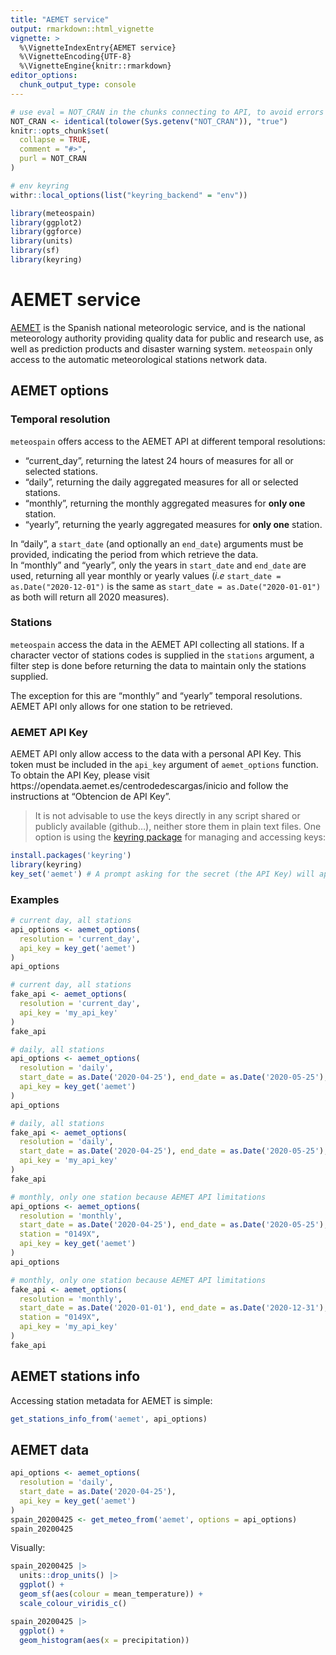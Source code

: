 ```yaml
---
title: "AEMET service"
output: rmarkdown::html_vignette
vignette: >
  %\VignetteIndexEntry{AEMET service}
  %\VignetteEncoding{UTF-8}
  %\VignetteEngine{knitr::rmarkdown}
editor_options: 
  chunk_output_type: console
---
```


```r
# use eval = NOT_CRAN in the chunks connecting to API, to avoid errors or warnings in CRAN checks
NOT_CRAN <- identical(tolower(Sys.getenv("NOT_CRAN")), "true")
knitr::opts_chunk$set(
  collapse = TRUE,
  comment = "#>",
  purl = NOT_CRAN
)

# env keyring
withr::local_options(list("keyring_backend" = "env"))
```

```r
library(meteospain)
library(ggplot2)
library(ggforce)
library(units)
library(sf)
library(keyring)
```

# AEMET service

[AEMET](https://www.aemet.es/en/portada) is the Spanish national meteorologic service, and is the national meteorology
authority providing quality data for public and research use, as well as prediction products and disaster
warning system. `meteospain` only access to the automatic meteorological stations network data.

## AEMET options

### Temporal resolution

`meteospain` offers access to the AEMET API at different temporal resolutions:

  - "current_day", returning the latest 24 hours of measures for all or selected stations.
  - "daily", returning the daily aggregated measures for all or selected stations.
  - "monthly", returning the monthly aggregated measures for **only one** station.
  - "yearly", returning the yearly aggregated measures for **only one** station.

In "daily", a `start_date` (and optionally an `end_date`) arguments must be provided, indicating the period
from which retrieve the data.  
In "monthly" and "yearly", only the years in `start_date` and `end_date` are used, returning all year
monthly or yearly values (*i.e* `start_date = as.Date("2020-12-01")` is the same as
`start_date = as.Date("2020-01-01")` as both will return all 2020 measures).

### Stations

`meteospain` access the data in the AEMET API collecting all stations. If a character vector of stations codes
is supplied in the `stations` argument, a filter step is done before returning the data to maintain only
the stations supplied.

The exception for this are "monthly" and "yearly" temporal resolutions. AEMET API only allows for
one station to be retrieved.

### AEMET API Key

AEMET API only allow access to the data with a personal API Key. This token must be included in the
`api_key` argument of `aemet_options` function.  
To obtain the API Key, please visit https://opendata.aemet.es/centrodedescargas/inicio and follow the
instructions at "Obtencion de API Key".

  > It is not advisable to use the keys directly in any script shared or publicly available (github...),
  neither store them in plain text files. One option is using the
  [keyring package](https://github.com/r-lib/keyring) for managing and accessing keys:
  
  ```r
  install.packages('keyring')
  library(keyring)
  key_set('aemet') # A prompt asking for the secret (the API Key) will appear.
  ```
  

### Examples

```r
# current day, all stations
api_options <- aemet_options(
  resolution = 'current_day',
  api_key = key_get('aemet')
)
api_options
```

```r
# current day, all stations
fake_api <- aemet_options(
  resolution = 'current_day',
  api_key = 'my_api_key'
)
fake_api
```

```r
# daily, all stations
api_options <- aemet_options(
  resolution = 'daily',
  start_date = as.Date('2020-04-25'), end_date = as.Date('2020-05-25'),
  api_key = key_get('aemet')
)
api_options
```

```r
# daily, all stations
fake_api <- aemet_options(
  resolution = 'daily',
  start_date = as.Date('2020-04-25'), end_date = as.Date('2020-05-25'),
  api_key = 'my_api_key'
)
fake_api
```

```r
# monthly, only one station because AEMET API limitations
api_options <- aemet_options(
  resolution = 'monthly',
  start_date = as.Date('2020-04-25'), end_date = as.Date('2020-05-25'),
  station = "0149X",
  api_key = key_get('aemet')
)
api_options
```

```r
# monthly, only one station because AEMET API limitations
fake_api <- aemet_options(
  resolution = 'monthly',
  start_date = as.Date('2020-01-01'), end_date = as.Date('2020-12-31'),
  station = "0149X",
  api_key = 'my_api_key'
)
fake_api
```

## AEMET stations info

Accessing station metadata for AEMET is simple:

```r
get_stations_info_from('aemet', api_options)
```

## AEMET data

```r
api_options <- aemet_options(
  resolution = 'daily',
  start_date = as.Date('2020-04-25'),
  api_key = key_get('aemet')
)
spain_20200425 <- get_meteo_from('aemet', options = api_options)
spain_20200425
```

Visually:

```r
spain_20200425 |>
  units::drop_units() |>
  ggplot() +
  geom_sf(aes(colour = mean_temperature)) +
  scale_colour_viridis_c()

spain_20200425 |>
  ggplot() +
  geom_histogram(aes(x = precipitation))
```

